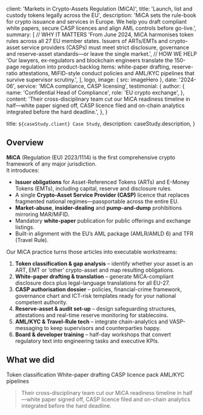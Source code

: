 
  client: 'Markets in Crypto-Assets Regulation (MiCA)',
  title: 'Launch, list and custody tokens legally across the EU',
  description:
    'MiCA sets the rule-book for crypto issuance and services in Europe. We help you draft compliant white papers, secure CASP licences and align AML controls before go-live.',
  summary: [
    // WHY IT MATTERS
    'From June 2024, MiCA harmonises token rules across all 27 EU member states. Issuers of ARTs/EMTs and crypto-asset service providers (CASPs) must meet strict disclosure, governance and reserve-asset standards—or leave the single market.',
    // HOW WE HELP
    'Our lawyers, ex-regulators and blockchain engineers translate the 150-page regulation into product-backlog items: white-paper drafting, reserve-ratio attestations, MiFID-style conduct policies and AML/KYC pipelines that survive supervisor scrutiny.',
  ],
  logo,
  image: { src: imageHero },
  date: '2024-06',
  service: 'MiCA compliance, CASP licensing',
  testimonial: {
    author: {
      name: 'Confidential Head of Compliance',
      role: 'EU crypto exchange',
    },
    content:
      'Their cross-disciplinary team cut our MiCA readiness timeline in half—white paper signed off, CASP licence filed and on-chain analytics integrated before the hard deadline.',
  },
}

  title: `${caseStudy.client} Case Study`,
  description: caseStudy.description,
}

## Overview

**MiCA** (Regulation (EU) 2023/1114) is the first comprehensive crypto framework of any major jurisdiction.  
It introduces:

- **Issuer obligations** for Asset-Referenced Tokens (ARTs) and E-Money Tokens (EMTs), including capital, reserve and disclosure rules.
- A single **Crypto-Asset Service Provider (CASP)** licence that replaces fragmented national regimes—passportable across the entire EU.
- **Market-abuse**, **insider-dealing** and **pump-and-dump** prohibitions mirroring MAR/MiFID.
- Mandatory **white-paper** publication for public offerings and exchange listings.
- Built-in alignment with the EU’s AML package (AMLR/AMLD 6) and TFR (Travel Rule).

Our MiCA practice turns those articles into executable workstreams:

1. **Token classification & gap analysis** – identify whether your asset is an ART, EMT or ‘other’ crypto-asset and map resulting obligations.
2. **White-paper drafting & translation** – generate MiCA-compliant disclosure docs plus legal-language translations for all EU-27.
3. **CASP authorisation dossier** – policies, financial-crime framework, governance chart and ICT-risk templates ready for your national competent authority.
4. **Reserve-asset & audit set-up** – design safeguarding structures, attestations and real-time reserve monitoring for stablecoins.
5. **AML/KYC & Travel-Rule tech** – integrate chain-analytics and VASP-messaging to keep supervisors and counterparties happy.
6. **Board & developer training** – half-day workshops that convert regulatory text into engineering tasks and executive KPIs.

## What we did

<TagList>
  <TagListItem>Token classification</TagListItem>
  <TagListItem>White-paper drafting</TagListItem>
  <TagListItem>CASP licence pack</TagListItem>
  <TagListItem>AML/KYC pipelines</TagListItem>
</TagList>

<Blockquote
  author={{
    name: 'Confidential Head of Compliance',
    role: 'EU crypto exchange',
  }}
  image={{ src: imageJennyWilson }}
>
  Their cross-disciplinary team cut our MiCA readiness timeline in half—white
  paper signed off, CASP licence filed and on-chain analytics integrated before
  the hard deadline.
</Blockquote>

<StatList>
  <StatListItem value="3" label="National authorities engaged" />
  <StatListItem value="100 %" label="White-paper approval rate" />
  <StatListItem value="6 mo" label="Average licence timeline" />
  <StatListItem value="€0" label="Fines to date" />
</StatList>
